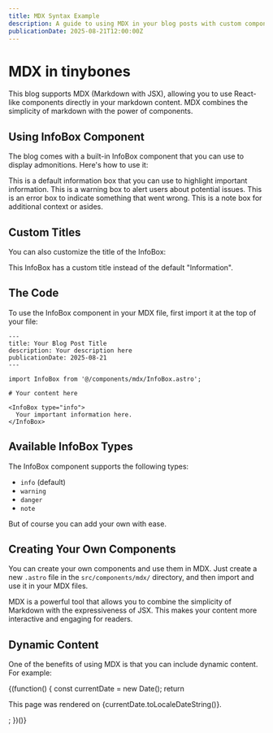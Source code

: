 ```yaml
---
title: MDX Syntax Example
description: A guide to using MDX in your blog posts with custom components.
publicationDate: 2025-08-21T12:00:00Z
---
```



# MDX in tinybones

This blog supports MDX (Markdown with JSX), allowing you to use React-like components directly in your markdown content. MDX combines the simplicity of markdown with the power of components.

## Using InfoBox Component

The blog comes with a built-in InfoBox component that you can use to display admonitions. Here's how to use it:

<InfoBox>
  This is a default information box that you can use to highlight important information.
</InfoBox>

<InfoBox type="warning">
  This is a warning box to alert users about potential issues.
</InfoBox>

<InfoBox type="danger">
  This is an error box to indicate something that went wrong.
</InfoBox>

<InfoBox type="note">
  This is a note box for additional context or asides.
</InfoBox>

## Custom Titles

You can also customize the title of the InfoBox:

<InfoBox title="Custom Title">
  This InfoBox has a custom title instead of the default "Information".
</InfoBox>

## The Code

To use the InfoBox component in your MDX file, first import it at the top of your file:

```mdx
---
title: Your Blog Post Title
description: Your description here
publicationDate: 2025-08-21
---

import InfoBox from '@/components/mdx/InfoBox.astro';

# Your content here

<InfoBox type="info">
  Your important information here.
</InfoBox>
```

## Available InfoBox Types

The InfoBox component supports the following types:
- `info` (default)
- `warning`
- `danger`
- `note`

But of course you can add your own with ease.

## Creating Your Own Components

You can create your own components and use them in MDX. Just create a new `.astro` file in the `src/components/mdx/` directory, and then import and use it in your MDX files.

<InfoBox type="note" title="Developer Note">
  MDX is a powerful tool that allows you to combine the simplicity of Markdown with the expressiveness of JSX. 
  This makes your content more interactive and engaging for readers.
</InfoBox>

## Dynamic Content

One of the benefits of using MDX is that you can include dynamic content. For example:

{(function() {
  const currentDate = new Date();
  return <p>This page was rendered on {currentDate.toLocaleDateString()}.</p>;
})()}

